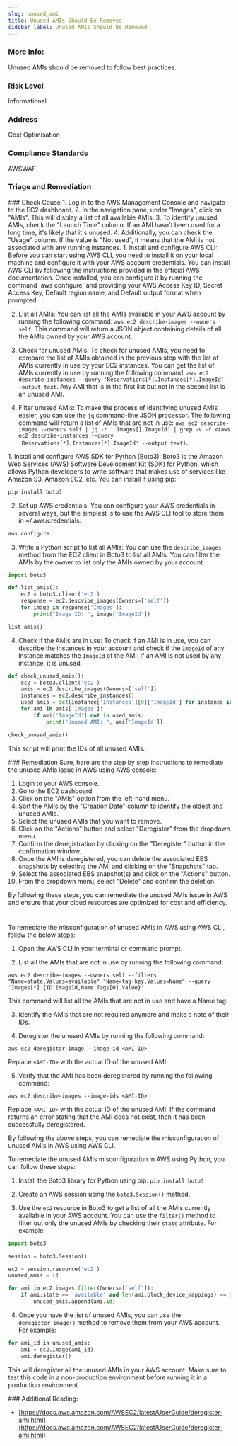 ```yaml
---
slug: unused_ami
title: Unused AMIs Should Be Removed
sidebar_label: Unused AMIs Should Be Removed
---
```


### More Info:

Unused AMIs should be removed to follow best practices.

### Risk Level

Informational

### Address

Cost Optimisation

### Compliance Standards

AWSWAF



### Triage and Remediation
<Tabs>

<Tab title='Cause'>
### Check Cause
<AccordionGroup>
<Accordion title='Using Console' defaultOpen='true'>
1. Log in to the AWS Management Console and navigate to the EC2 dashboard.
2. In the navigation pane, under "Images", click on "AMIs". This will display a list of all available AMIs.
3. To identify unused AMIs, check the "Launch Time" column. If an AMI hasn't been used for a long time, it's likely that it's unused.
4. Additionally, you can check the "Usage" column. If the value is "Not used", it means that the AMI is not associated with any running instances.
</Accordion>

<Accordion title='Using CLI'>
1. Install and configure AWS CLI: Before you can start using AWS CLI, you need to install it on your local machine and configure it with your AWS account credentials. You can install AWS CLI by following the instructions provided in the official AWS documentation. Once installed, you can configure it by running the command `aws configure` and providing your AWS Access Key ID, Secret Access Key, Default region name, and Default output format when prompted.

2. List all AMIs: You can list all the AMIs available in your AWS account by running the following command: `aws ec2 describe-images --owners self`. This command will return a JSON object containing details of all the AMIs owned by your AWS account.

3. Check for unused AMIs: To check for unused AMIs, you need to compare the list of AMIs obtained in the previous step with the list of AMIs currently in use by your EC2 instances. You can get the list of AMIs currently in use by running the following command: `aws ec2 describe-instances --query 'Reservations[*].Instances[*].ImageId' --output text`. Any AMI that is in the first list but not in the second list is an unused AMI.

4. Filter unused AMIs: To make the process of identifying unused AMIs easier, you can use the `jq` command-line JSON processor. The following command will return a list of AMIs that are not in use: `aws ec2 describe-images --owners self | jq -r '.Images[].ImageId' | grep -v -f <(aws ec2 describe-instances --query 'Reservations[*].Instances[*].ImageId' --output text)`.
</Accordion>

<Accordion title='Using Python'>
1. Install and configure AWS SDK for Python (Boto3): Boto3 is the Amazon Web Services (AWS) Software Development Kit (SDK) for Python, which allows Python developers to write software that makes use of services like Amazon S3, Amazon EC2, etc. You can install it using pip:

```python
pip install boto3
```

2. Set up AWS credentials: You can configure your AWS credentials in several ways, but the simplest is to use the AWS CLI tool to store them in ~/.aws/credentials:

```bash
aws configure
```

3. Write a Python script to list all AMIs: You can use the `describe_images` method from the EC2 client in Boto3 to list all AMIs. You can filter the AMIs by the owner to list only the AMIs owned by your account.

```python
import boto3

def list_amis():
    ec2 = boto3.client('ec2')
    response = ec2.describe_images(Owners=['self'])
    for image in response['Images']:
        print("Image ID: ", image['ImageId'])

list_amis()
```

4. Check if the AMIs are in use: To check if an AMI is in use, you can describe the instances in your account and check if the `ImageId` of any instance matches the `ImageId` of the AMI. If an AMI is not used by any instance, it is unused.

```python
def check_unused_amis():
    ec2 = boto3.client('ec2')
    amis = ec2.describe_images(Owners=['self'])
    instances = ec2.describe_instances()
    used_amis = set(instance['Instances'][0]['ImageId'] for instance in instances['Reservations'])
    for ami in amis['Images']:
        if ami['ImageId'] not in used_amis:
            print("Unused AMI: ", ami['ImageId'])

check_unused_amis()
```

This script will print the IDs of all unused AMIs.
</Accordion>

</AccordionGroup>
</Tab>

<Tab title='Remediation'>
### Remediation

<AccordionGroup>
<Accordion title='Using Console' defaultOpen='true'>
Sure, here are the step by step instructions to remediate the unused AMIs issue in AWS using AWS console:

1. Login to your AWS console.
2. Go to the EC2 dashboard.
3. Click on the "AMIs" option from the left-hand menu.
4. Sort the AMIs by the "Creation Date" column to identify the oldest and unused AMIs.
5. Select the unused AMIs that you want to remove.
6. Click on the "Actions" button and select "Deregister" from the dropdown menu.
7. Confirm the deregistration by clicking on the "Deregister" button in the confirmation window.
8. Once the AMI is deregistered, you can delete the associated EBS snapshots by selecting the AMI and clicking on the "Snapshots" tab.
9. Select the associated EBS snapshot(s) and click on the "Actions" button.
10. From the dropdown menu, select "Delete" and confirm the deletion.

By following these steps, you can remediate the unused AMIs issue in AWS and ensure that your cloud resources are optimized for cost and efficiency.

#
</Accordion>

<Accordion title='Using CLI'>
To remediate the misconfiguration of unused AMIs in AWS using AWS CLI, follow the below steps:

1. Open the AWS CLI in your terminal or command prompt.

2. List all the AMIs that are not in use by running the following command:

```
aws ec2 describe-images --owners self --filters "Name=state,Values=available" "Name=tag-key,Values=Name" --query 'Images[*].{ID:ImageId,Name:Tags[0].Value}'
```
This command will list all the AMIs that are not in use and have a Name tag.

3. Identify the AMIs that are not required anymore and make a note of their IDs.

4. Deregister the unused AMIs by running the following command:

```
aws ec2 deregister-image --image-id <AMI-ID>
```
Replace `<AMI-ID>` with the actual ID of the unused AMI.

5. Verify that the AMI has been deregistered by running the following command:

```
aws ec2 describe-images --image-ids <AMI-ID>
```
Replace `<AMI-ID>` with the actual ID of the unused AMI. If the command returns an error stating that the AMI does not exist, then it has been successfully deregistered.

By following the above steps, you can remediate the misconfiguration of unused AMIs in AWS using AWS CLI.
</Accordion>

<Accordion title='Using Python'>
To remediate the unused AMIs misconfiguration in AWS using Python, you can follow these steps:

1. Install the Boto3 library for Python using pip: `pip install boto3`

2. Create an AWS session using the `boto3.Session()` method.

3. Use the `ec2` resource in Boto3 to get a list of all the AMIs currently available in your AWS account. You can use the `filter()` method to filter out only the unused AMIs by checking their `state` attribute. For example:

```python
import boto3

session = boto3.Session()

ec2 = session.resource('ec2')
unused_amis = []

for ami in ec2.images.filter(Owners=['self']):
    if ami.state == 'available' and len(ami.block_device_mappings) == 0:
        unused_amis.append(ami.id)
```

4. Once you have the list of unused AMIs, you can use the `deregister_image()` method to remove them from your AWS account. For example:

```python
for ami_id in unused_amis:
    ami = ec2.Image(ami_id)
    ami.deregister()
```

This will deregister all the unused AMIs in your AWS account. Make sure to test this code in a non-production environment before running it in a production environment.
</Accordion>

</AccordionGroup>
</Tab>
</Tabs>
### Additional Reading:

- [https://docs.aws.amazon.com/AWSEC2/latest/UserGuide/deregister-ami.html](https://docs.aws.amazon.com/AWSEC2/latest/UserGuide/deregister-ami.html) 

